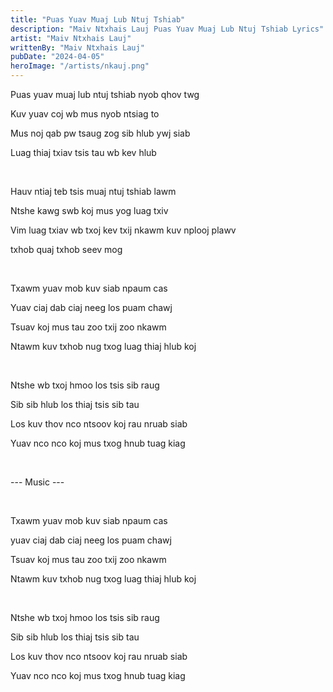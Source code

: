 ```yaml
---
title: "Puas Yuav Muaj Lub Ntuj Tshiab"
description: "Maiv Ntxhais Lauj Puas Yuav Muaj Lub Ntuj Tshiab Lyrics"
artist: "Maiv Ntxhais Lauj"
writtenBy: "Maiv Ntxhais Lauj"
pubDate: "2024-04-05"
heroImage: "/artists/nkauj.png"
---
```


Puas yuav muaj lub ntuj tshiab nyob qhov twg

Kuv yuav coj wb mus nyob ntsiag to

Mus noj qab pw tsaug zog sib hlub ywj siab

Luag thiaj txiav tsis tau wb kev hlub

<br />

Hauv ntiaj teb tsis muaj ntuj tshiab lawm

Ntshe kawg swb koj mus yog luag txiv

Vim luag txiav wb txoj kev txij nkawm kuv nplooj plawv

txhob quaj txhob seev mog

<br />

Txawm yuav mob kuv siab npaum cas

Yuav ciaj dab ciaj neeg los puam chawj

Tsuav koj mus tau zoo txij zoo nkawm

Ntawm kuv txhob nug txog luag thiaj hlub koj

<br />

Ntshe wb txoj hmoo los tsis sib raug

Sib sib hlub los thiaj tsis sib tau

Los kuv thov nco ntsoov koj rau nruab siab

Yuav nco nco koj mus txog hnub tuag kiag

<br />

--- Music ---

<br />

Txawm yuav mob kuv siab npaum cas

yuav ciaj dab ciaj neeg los puam chawj

Tsuav koj mus tau zoo txij zoo nkawm

Ntawm kuv txhob nug txog luag thiaj hlub koj

<br />

Ntshe wb txoj hmoo los tsis sib raug

Sib sib hlub los thiaj tsis sib tau

Los kuv thov nco ntsoov koj rau nruab siab

Yuav nco nco koj mus txog hnub tuag kiag
